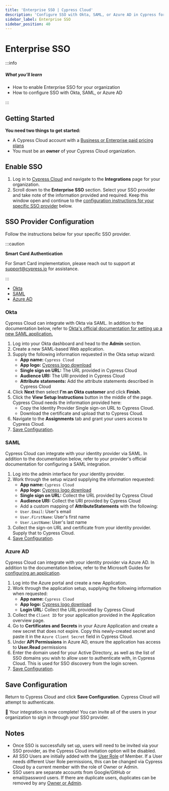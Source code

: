 ```yaml
---
title: 'Enterprise SSO | Cypress Cloud'
description: 'Configure SSO with Okta, SAML, or Azure AD in Cypress for your Cloud organization.'
sidebar_label: Enterprise SSO
sidebar_position: 40
---
```


<ProductHeading product="cloud" plan="business" />

# Enterprise SSO

:::info

##### <Icon name="question-circle" color="#4BBFD2" /> What you'll learn

- How to enable Enterprise SSO for your organization
- How to configure SSO with Okta, SAML, or Azure AD

:::

## Getting Started

**You need two things to get started:**

- A Cypress Cloud account with a [Business or Enterprise paid pricing plans](https://www.cypress.io/pricing)
- You must be an **owner** of your Cypress Cloud organization.

## Enable SSO

1. Log in to [Cypress Cloud](https://cloud.cypess.io) and navigate to the **Integrations** page for your
   organization.
2. Scroll down to the **Enterprise SSO** section. Select your SSO provider and
   take note of the information provided and required. Keep this window open and
   continue to the
   [configuration instructions for your specific SSO provider](#SSO-Provider-Configuration)
   below.

## SSO Provider Configuration

Follow the instructions below for your specific SSO provider.

:::caution

<strong>Smart Card Authentication</strong>

For Smart Card implementation, please reach out to
support at support@cypress.io for assistance.

:::

- [Okta](#Okta)
- [SAML](#SAML)
- [Azure AD](#Azure-AD)

### **Okta**

Cypress Cloud can integrate with Okta via SAML. In addition to the documentation
below, refer to
[Okta's official documentation for setting up a new SAML application.](https://developer.okta.com/docs/guides/saml-application-setup/overview/)

1. Log into your Okta dashboard and head to the **Admin** section.
   <DocsImage
     src="/img/cloud/sso/okta-admin-cypress-sso-setup.png"
     alt="Okta Admin"
   />
1. Create a new SAML-based Web application.
   <DocsImage
     src="/img/cloud/sso/okta-add-application-step1-cypress-sso.png"
     alt="Create Okta SAML App"
   />
   <DocsImage
     src="/img/cloud/sso/okta-add-application-step3-cypress-sso.png"
     alt="Create Okta SAML App"
     width={600}
   />
1. Supply the following information requested in the Okta setup wizard:
   - **App name:** `Cypress Cloud`
   - **App logo:** [Cypress logo download](https://on.cypress.io/logo)
   - **Single sign on URL:** The URL provided in Cypress Cloud
   - **Audience URI:** The URI provided in Cypress Cloud
   - **Attribute statements:** Add the attribute statements described in Cypress
     Cloud
1. Click **Next** then select **I'm an Okta customer** and click **Finish**.
1. Click the **View Setup Instructions** button in the middle of the page.
   Cypress Cloud needs the information provided here:
   - Copy the Identity Provider Single sign-on URL to Cypress Cloud.
   - Download the certificate and upload that to Cypress Cloud.
1. Navigate to the **Assignments** tab and grant your users access to Cypress
   Cloud.
1. [Save Configuration](#Save-Configuration).

### **SAML**

Cypress Cloud can integrate with your identity provider via SAML. In addition to
the documentation below, refer to your provider's official documentation for
configuring a SAML integration.

<DocsImage src="/img/cloud/sso/enterprise-SSO-SAML.png" alt="SAML SSO" />

1. Log into the admin interface for your identity provider.
1. Work through the setup wizard supplying the information requested:
   - **App name:** `Cypress Cloud`
   - **App logo:** [Cypress logo download](https://on.cypress.io/logo)
   - **Single sign on URL:** Collect the URL provided by Cypress Cloud
   - **Audience URI:** Collect the URI provided by Cypress Cloud
   - Add a custom mapping of **AttributeStatements** with the following:
   - `User.Email`: User's email
   - `User.FirstName`: User's first name
   - `User.LastName`: User's last name
1. Collect the sign-on URL and certificate from your identity provider. Supply
   that to Cypress Cloud.
1. [Save Configuration](#Save-Configuration).

### **Azure AD**

Cypress Cloud can integrate with your identity provider via Azure AD. In
addition to the documentation below, refer to the Microsoft Guides for
[configuring an application](https://docs.microsoft.com/en-us/azure/active-directory/develop/quickstart-register-app).

1. Log into the Azure portal and create a new Application.
1. Work through the application setup, supplying the following information when
   requested:
   - **App name:** `Cypress Cloud`
   - **App logo:** [Cypress logo download](https://on.cypress.io/logo)
   - **Login URL:** Collect the URL provided by Cypress Cloud
1. Collect the `Client ID` for your application provided in the Application
   overview page.
1. Go to **Certificates and Secrets** in your Azure Application and create a new
   secret that does not expire. Copy this newly-created secret and paste it in
   the `Azure Client Secret` field in Cypress Cloud.
1. Under **API Permissions** in Azure AD, ensure the application has access to
   **User.Read** permissions
1. Enter the domain used for your Active Directory, as well as the list of SSO
   domains you wish to allow user to authenticate with, in Cypress Cloud. This
   is used for SSO discovery from the login screen.
1. [Save Configuration](#Save-Configuration).

## Save Configuration

Return to Cypress Cloud and click **Save Configuration**. Cypress Cloud will
attempt to authenticate.

🎉 Your integration is now complete! You can invite all of the users in your
organization to sign in through your SSO provider.

## Notes

- Once SSO is successfully set up, users will need to be invited via your SSO
  provider, as the Cypress Cloud invitation option will be disabled.
- All SSO Users are initially added with the
  [User Role](/cloud/account-management/users#User-roles) of Member. If a
  User needs different User Role permissions, this can be changed via Cypress
  Cloud by a current member with the role of Owner or Admin.
- SSO users are separate accounts from Google/GitHub or email/password users. If
  there are duplicate users, duplicates can be removed by any
  [Owner or Admin](/cloud/account-management/users#User-roles).
